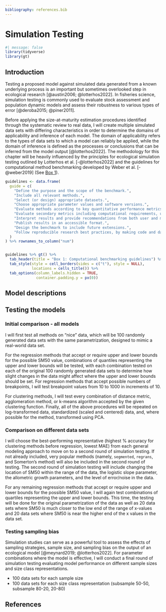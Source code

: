 ```yaml
---
bibliography: references.bib
---
```


# Simulation Testing

```r
#| message: false
library(tidyverse)
library(gt)
```

## Introduction

Testing a proposed model against simulated data generated from a known underlying process is an important but sometimes overlooked step in ecological research [@austin2006; @lotterhos2022]. In fisheries science, simulation testing is commonly used to evaluate stock assessment and population dynamic models and assess their robustness to various types of error [@deroba2015; @piner2011].

Before applying the size-at-maturity estimation procedures identified through the systematic review to real data, I will create multiple simulated data sets with differing characteristics in order to determine the domains of applicability and inference of each model. The domain of applicability refers to the types of data sets to which a model can reliably be applied, while the domain of inference is defined as the processes or conclusions that can be inferred from the model output [@lotterhos2022]. The methodology for this chapter will be heavily influenced by the principles for ecological simulation testing outlined by Lotterhos et al. [-@lotterhos2022] and the guidelines for computational method benchmarking developed by Weber et al. [-@weber2019] (See [Box 1](#box1)).

::: {#box1 .box}
```r

guidelines <- data.frame(
  guide = c(
    "Define the purpose and the scope of the benchmark.",
    "Include all relevant methods.",
    "Select (or design) appropriate datasets.",
    "Choose appropriate parameter values and software versions.",
    "Evaluate methods according to key quantitative performance metrics.",
    "Evaluate secondary metrics including computational requirements, user-friendliness, installation procedures, and documentation quality.",
    "Interpret results and provide recommendations from both user and method developer perspectives.",
    "Publish results in an accessible format.",
    "Design the benchmark to include future extensions.",
    "Follow reproducible research best practices, by making code and data publicly available."
  )
) %>% rownames_to_column("num")


guidelines %>% gt() %>%
  tab_header(title = "Box 1: Computational benchmarking guidelines") %>%
  tab_style(style = cell_borders(sides = c("t"), style = NULL),
            locations = cells_title()) %>% 
  tab_options(column_labels.hidden = TRUE,
              container.padding.y = px(0))

```
:::

## Model descriptions

## Testing the models

### Initial comparison - all models

I will first test all methods on “nice” data, which will be 100 randomly generated data sets with the same parametrization, designed to mimic a real-world data set.

For the regression methods that accept or require upper and lower bounds for the possible SM50 value, combinations of quantiles representing the upper and lower bounds will be tested, with each combination tested on each of the original 100 randomly generated data sets to determine how slight changes in the data might affect where the upper and lower bounds should be set. For regression methods that accept possible numbers of breakpoints, I will test breakpoint values from 10 to 1000 in increments of 10.

For clustering methods, I will test every combination of distance metric, agglomeration method, or k-means algorithm accepted by the given clustering function. Finally, all of the above procedures will be repeated on log-transformed data, standardized (scaled and centered) data, and, where possible for the method, transformed using PCA.

### Comparison on different data sets

I will choose the best-performing representative (highest % accuracy for clustering methods before regression, lowest MAE) from each general modeling approach to move on to a second round of simulation testing. If not already included, very popular methods (namely, `segmented`, `regrans`, and Somerton’s method) will also be included in the second round of testing. The second round of simulation testing will include changing the location of SM50 within the range of the data, the logistic slope parameter, the allometric growth parameters, and the level of error/noise in the data.

For any remaining regression methods that accept or require upper and lower bounds for the possible SM50 value, I will again test combinations of quartiles representing the upper and lower bounds. This time, the testing will be done for the original parametrization of the data as well as 20 data sets where SM50 is much closer to the low end of the range of x-values and 20 data sets where SM50 is near the higher end of the x values in the data set.

### Testing sampling bias

Simulation studies can serve as a powerful tool to assess the effects of sampling strategies, sample size, and sampling bias on the output of an ecological model [@meynard2019; @lotterhos2022]. For parameter combinations where the model is effective, I will conduct a final round of simulation testing evaluating model performance on different sample sizes and size class representations.

-   100 data sets for each sample size
-   100 data sets for each size class representation (subsample 50-50, subsample 80-20, 20-80)

## References {.unnumbered}
